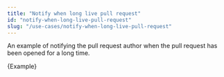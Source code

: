 ```yaml
---
title: "Notify when long live pull request"
id: "notify-when-long-live-pull-request"
slug: "/use-cases/notify-when-long-live-pull-request"
---
```



An example of notifying the pull request author when the pull request has been opened for a long time.

<CodeBlock language="yml" title="reviewpad.yml">{Example}</CodeBlock>
